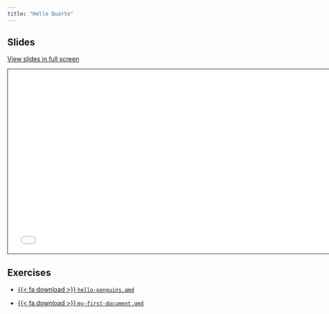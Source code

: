 ```yaml
---
title: "Hello Quarto"
---
```


## Slides

[View slides in full screen](1-hello-quarto.html)

```{=html}
<iframe class="slide-deck" src="1-hello-quarto.html" height="420" width="747" style="border: 1px solid #123233;"></iframe>
```
## Exercises

-   <a href="https://raw.githubusercontent.com/mine-cetinkaya-rundel/quarto-monash/main/exercises/hello-penguins.qmd">{{< fa download >}} `hello-penguins.qmd`</i></a>

-   <a href="https://raw.githubusercontent.com/mine-cetinkaya-rundel/quarto-monash/main/exercises/my-first-document.qmd">{{< fa download >}} `my-first-document.qmd`</i></a>
